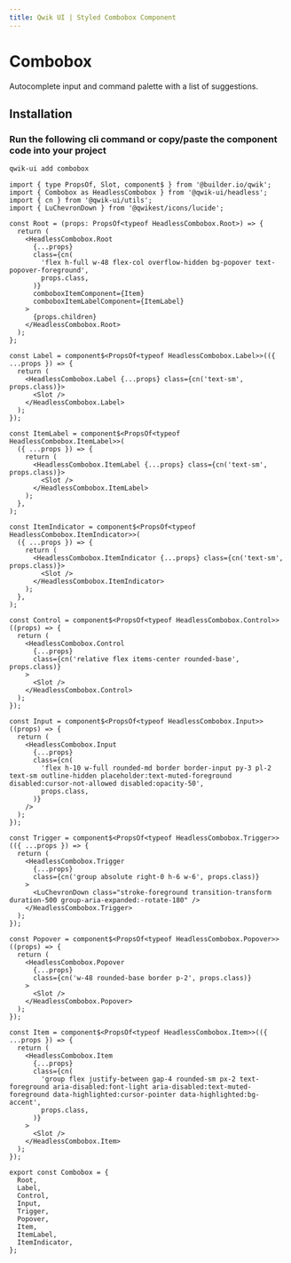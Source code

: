```yaml
---
title: Qwik UI | Styled Combobox Component
---
```




<StatusBanner status={statusByComponent.styled.Combobox} />

# Combobox

Autocomplete input and command palette with a list of suggestions.

<ShowcaseHero />

## Installation

### Run the following cli command or copy/paste the component code into your project

```sh
qwik-ui add combobox
```

```tsx
import { type PropsOf, Slot, component$ } from '@builder.io/qwik';
import { Combobox as HeadlessCombobox } from '@qwik-ui/headless';
import { cn } from '@qwik-ui/utils';
import { LuChevronDown } from '@qwikest/icons/lucide';

const Root = (props: PropsOf<typeof HeadlessCombobox.Root>) => {
  return (
    <HeadlessCombobox.Root
      {...props}
      class={cn(
        'flex h-full w-48 flex-col overflow-hidden bg-popover text-popover-foreground',
        props.class,
      )}
      comboboxItemComponent={Item}
      comboboxItemLabelComponent={ItemLabel}
    >
      {props.children}
    </HeadlessCombobox.Root>
  );
};

const Label = component$<PropsOf<typeof HeadlessCombobox.Label>>(({ ...props }) => {
  return (
    <HeadlessCombobox.Label {...props} class={cn('text-sm', props.class)}>
      <Slot />
    </HeadlessCombobox.Label>
  );
});

const ItemLabel = component$<PropsOf<typeof HeadlessCombobox.ItemLabel>>(
  ({ ...props }) => {
    return (
      <HeadlessCombobox.ItemLabel {...props} class={cn('text-sm', props.class)}>
        <Slot />
      </HeadlessCombobox.ItemLabel>
    );
  },
);

const ItemIndicator = component$<PropsOf<typeof HeadlessCombobox.ItemIndicator>>(
  ({ ...props }) => {
    return (
      <HeadlessCombobox.ItemIndicator {...props} class={cn('text-sm', props.class)}>
        <Slot />
      </HeadlessCombobox.ItemIndicator>
    );
  },
);

const Control = component$<PropsOf<typeof HeadlessCombobox.Control>>((props) => {
  return (
    <HeadlessCombobox.Control
      {...props}
      class={cn('relative flex items-center rounded-base', props.class)}
    >
      <Slot />
    </HeadlessCombobox.Control>
  );
});

const Input = component$<PropsOf<typeof HeadlessCombobox.Input>>((props) => {
  return (
    <HeadlessCombobox.Input
      {...props}
      class={cn(
        'flex h-10 w-full rounded-md border border-input py-3 pl-2 text-sm outline-hidden placeholder:text-muted-foreground disabled:cursor-not-allowed disabled:opacity-50',
        props.class,
      )}
    />
  );
});

const Trigger = component$<PropsOf<typeof HeadlessCombobox.Trigger>>(({ ...props }) => {
  return (
    <HeadlessCombobox.Trigger
      {...props}
      class={cn('group absolute right-0 h-6 w-6', props.class)}
    >
      <LuChevronDown class="stroke-foreground transition-transform duration-500 group-aria-expanded:-rotate-180" />
    </HeadlessCombobox.Trigger>
  );
});

const Popover = component$<PropsOf<typeof HeadlessCombobox.Popover>>((props) => {
  return (
    <HeadlessCombobox.Popover
      {...props}
      class={cn('w-48 rounded-base border p-2', props.class)}
    >
      <Slot />
    </HeadlessCombobox.Popover>
  );
});

const Item = component$<PropsOf<typeof HeadlessCombobox.Item>>(({ ...props }) => {
  return (
    <HeadlessCombobox.Item
      {...props}
      class={cn(
        'group flex justify-between gap-4 rounded-sm px-2 text-foreground aria-disabled:font-light aria-disabled:text-muted-foreground data-highlighted:cursor-pointer data-highlighted:bg-accent',
        props.class,
      )}
    >
      <Slot />
    </HeadlessCombobox.Item>
  );
});

export const Combobox = {
  Root,
  Label,
  Control,
  Input,
  Trigger,
  Popover,
  Item,
  ItemLabel,
  ItemIndicator,
};
```
